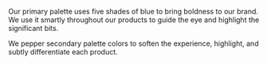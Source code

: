 
<Section style={{ paddingTop: 0 }}>
	<div className="csb-section__contained" style={{ marginBottom: 20 }}>
		<p>
			Our primary palette uses five shades of blue to bring boldness to
			our brand. We use it smartly throughout our products to guide the
			eye and highlight the significant bits.
		</p>
		<p>
			We pepper secondary palette colors to soften the experience,
			highlight, and subtly differentiate each product.
		</p>
	</div>
	<Palettes
		name="primary"
		colors={{
			10: "#000714",
			40: "#0045C4",
			50: "#0059FF",
			80: "#B0CCFF",
			90: "#EBF2FF",
		}}
	/>
</Section>
